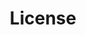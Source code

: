 ---
title: License
description: legal stuff
template: split
pubDate: 2023-08-17T10:23:53.440Z
layout-hidden: blog
thumbnail: /src/assets/cyber_fighter.png
test: asdasda
hero:
  style:
    layout: row
    background: plain
    container: sm
    surface: surface-base
    pattern: |-
      background-image: radial-gradient(rgba(0,0,0,0.4) 2px, transparent 2px);
      background-size: 38px 38px;
  media:
    aspect: 2.333
    image_opacity: "0.2"
    thumbnail: /src/assets/cyber_fighter.png
    background_image: /src/assets/cyber_fighter.png
  title: |
    License
  intro: >
    All our website templates (except premium template) are licensed under
    Creative Commons Attribution 4.0 License (CC BY 4.0).
style:
  hero_template: image
  template: full
  container: sm
  content_class: " py-14"
  page_class: " "
  block_class: " "
  nav_color: ""
---